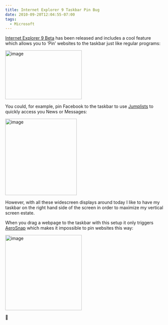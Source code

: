 ```yaml
---
title: Internet Explorer 9 Taskbar Pin Bug
date: 2010-09-20T12:04:55-07:00
tags:
  - Microsoft
---
```

[Internet Explorer 9 Beta](http://www.beautyoftheweb.com/) has been released and includes a cool feature which allows you to ‘Pin’ websites to the taskbar just like regular programs:

[<img style="border-bottom:0;border-left:0;display:inline;border-top:0;border-right:0;" title="image" border="0" alt="image" src="/assets/wp-content/uploads/2010/09/image_thumb1.png" width="244" height="156" />](/assets/wp-content/uploads/2010/09/image1.png)

You could, for example, pin Facebook to the taskbar to use [Jumplists](http://windows.microsoft.com/en-us/windows7/products/features/jump-lists) to quickly access you News or Messages:

[<img style="border-bottom:0;border-left:0;display:inline;border-top:0;border-right:0;" title="image" border="0" alt="image" src="/assets/wp-content/uploads/2010/09/image_thumb2.png" width="228" height="244" />](/assets/wp-content/uploads/2010/09/image2.png)

However, with all these widescreen displays around today I like to have my taskbar on the right hand side of the screen in order to maximize my vertical screen estate.

When you drag a webpage to the taskbar with this setup it only triggers [AeroSnap](http://windows.microsoft.com/en-us/windows7/products/features/snap) which makes it impossible to pin websites this way:

[<img style="border-bottom:0;border-left:0;display:inline;border-top:0;border-right:0;" title="image" border="0" alt="image" src="/assets/wp-content/uploads/2010/09/image_thumb3.png" width="244" height="240" />](/assets/wp-content/uploads/2010/09/image3.png)

🙁